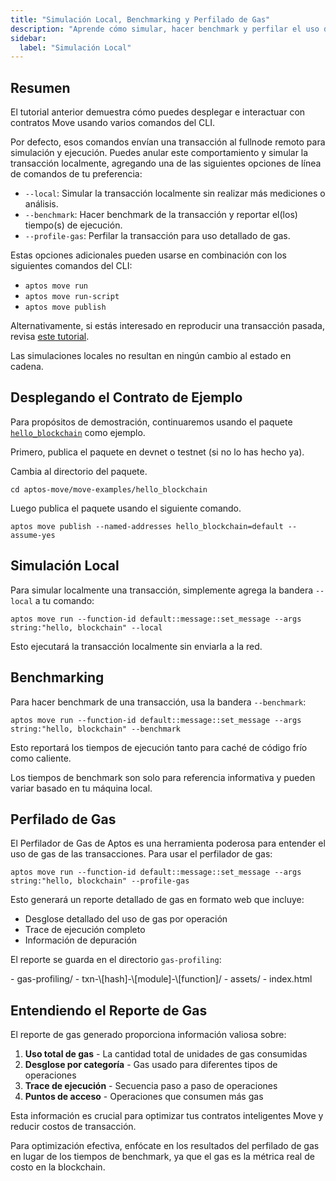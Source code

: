 ```yaml
---
title: "Simulación Local, Benchmarking y Perfilado de Gas"
description: "Aprende cómo simular, hacer benchmark y perfilar el uso de gas de transacciones Move localmente usando el CLI de Aptos para optimización de rendimiento y depuración."
sidebar:
  label: "Simulación Local"
---
```



## Resumen

El tutorial anterior demuestra cómo puedes desplegar e interactuar con contratos Move usando varios comandos del CLI.

Por defecto, esos comandos envían una transacción al fullnode remoto para simulación y ejecución.
Puedes anular este comportamiento y simular la transacción localmente, agregando una de las siguientes opciones de línea de comandos de tu preferencia:

- `--local`: Simular la transacción localmente sin realizar más mediciones o análisis.
- `--benchmark`: Hacer benchmark de la transacción y reportar el(los) tiempo(s) de ejecución.
- `--profile-gas`: Perfilar la transacción para uso detallado de gas.

Estas opciones adicionales pueden usarse en combinación con los siguientes comandos del CLI:

- `aptos move run`
- `aptos move run-script`
- `aptos move publish`

Alternativamente, si estás interesado en reproducir una transacción pasada, revisa [este tutorial](/build/cli/replay-past-transactions).

<Aside type="note" emoji="ℹ️">
  Las simulaciones locales no resultan en ningún cambio al estado en cadena.
</Aside>

## Desplegando el Contrato de Ejemplo

Para propósitos de demostración, continuaremos usando el paquete [`hello_blockchain`](https://github.com/aptos-labs/aptos-core/tree/main/aptos-move/move-examples/hello_blockchain) como ejemplo.

Primero, publica el paquete en devnet o testnet (si no lo has hecho ya).

Cambia al directorio del paquete.

```shellscript filename="Terminal"
cd aptos-move/move-examples/hello_blockchain
```

Luego publica el paquete usando el siguiente comando.

```shellscript filename="Terminal"
aptos move publish --named-addresses hello_blockchain=default --assume-yes
```

## Simulación Local

Para simular localmente una transacción, simplemente agrega la bandera `--local` a tu comando:

```shellscript filename="Terminal"
aptos move run --function-id default::message::set_message --args string:"hello, blockchain" --local
```

Esto ejecutará la transacción localmente sin enviarla a la red.

## Benchmarking

Para hacer benchmark de una transacción, usa la bandera `--benchmark`:

```shellscript filename="Terminal"
aptos move run --function-id default::message::set_message --args string:"hello, blockchain" --benchmark
```

Esto reportará los tiempos de ejecución tanto para caché de código frío como caliente.

<Aside type="note" emoji="ℹ️">
  Los tiempos de benchmark son solo para referencia informativa y pueden variar basado en tu máquina local.
</Aside>

## Perfilado de Gas

El Perfilador de Gas de Aptos es una herramienta poderosa para entender el uso de gas de las transacciones. Para usar el perfilador de gas:

```shellscript filename="Terminal"
aptos move run --function-id default::message::set_message --args string:"hello, blockchain" --profile-gas
```

Esto generará un reporte detallado de gas en formato web que incluye:

- Desglose detallado del uso de gas por operación
- Trace de ejecución completo
- Información de depuración

El reporte se guarda en el directorio `gas-profiling`:

<FileTree>
  - gas-profiling/
    - txn-\[hash]-\[module]-\[function]/
      - assets/
      - index.html
</FileTree>

## Entendiendo el Reporte de Gas

El reporte de gas generado proporciona información valiosa sobre:

1. **Uso total de gas** - La cantidad total de unidades de gas consumidas
2. **Desglose por categoría** - Gas usado para diferentes tipos de operaciones
3. **Trace de ejecución** - Secuencia paso a paso de operaciones
4. **Puntos de acceso** - Operaciones que consumen más gas

Esta información es crucial para optimizar tus contratos inteligentes Move y reducir costos de transacción.

<Aside type="note" emoji="ℹ️">
  Para optimización efectiva, enfócate en los resultados del perfilado de gas en lugar de los tiempos de benchmark, ya que el gas es la métrica real de costo en la blockchain.
</Aside>
